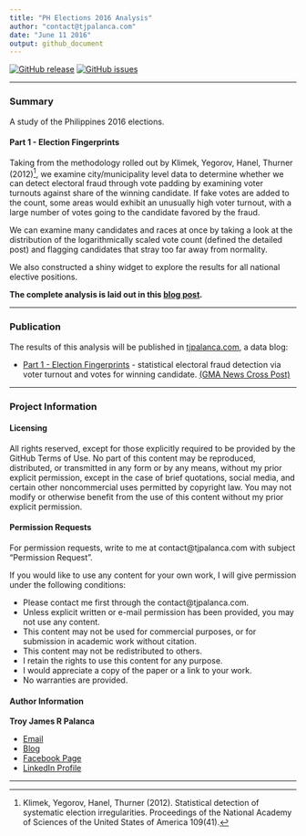 ```yaml
---
title: "PH Elections 2016 Analysis"
author: "contact@tjpalanca.com"
date: "June 11 2016"
output: github_document
---
```


[![GitHub release](https://img.shields.io/github/release/tjpalanca/ph-elections-2016-analysis.svg?maxAge=2592000)](https://github.com/tjpalanca/fast-food-wars/) [![GitHub issues](https://img.shields.io/github/issues/tjpalanca/ph-elections-2016-analysis.svg?maxAge=2592000)](https://github.com/tjpalanca/fast-food-wars/issues)

---

### Summary
 
A study of the Philippines 2016 elections.

#### Part 1 - Election Fingerprints

Taking from the methodology rolled out by Klimek, Yegorov, Hanel, Thurner (2012)[^1], we examine city/municipality level data to determine whether we can detect electoral fraud through vote padding by examining voter turnouts against share of the winning candidate. If fake votes are added to the count, some areas would exhibit an unusually high voter turnout, with a large number of votes going to the candidate favored by the fraud.

We can examine many candidates and races at once by taking a look at the distribution of the logarithmically scaled vote count (defined the detailed post) and flagging candidates that stray too far away from normality.

We also constructed a shiny widget to explore the results for all national elective positions.

**The complete analysis is laid out in this [blog post](http://tjpalanca.com/2016/05/on-elections-part-1.html).**

---

### Publication

The results of this analysis will be published in [tjpalanca.com](http://www.tjpalanca.com), a data blog:

* [Part 1 - Election Fingerprints](http://tjpalanca.com/2016/05/on-elections-part-1.html) - statistical electoral fraud detection via voter turnout and votes for winning candidate. [(GMA News Cross Post)](http://www.gmanetwork.com/news/story/568132/scitech/science/on-the-elections-part-1-election-fingerprints?utm_source=GMANews&utm_medium=Facebook&utm_campaign=GMANewsFacebook)

---

### Project Information

#### Licensing

All rights reserved, except for those explicitly required to be provided by the GitHub Terms of Use. No part of this content may be reproduced, distributed, or transmitted in any form or by any means, without my prior explicit permission, except in the case of brief quotations, social media, and certain other noncommercial uses permitted by copyright law. You may not modify or otherwise benefit from the use of this content without my prior explicit permission.

#### Permission Requests

For permission requests, write to me at contact@tjpalanca.com with subject "Permission Request".

If you would like to use any content for your own work, I will give permission under the following conditions:

* Please contact me first through the contact@tjpalanca.com.
* Unless explicit written or e-mail permission has been provided, you may not use any content.
* This content may not be used for commercial purposes, or for submission in academic work without citation.
* This content may not be redistributed to others.
* I retain the rights to use this content for any purpose.
* I would appreciate a copy of the paper or a link to your work.
* No warranties are provided.

#### Author Information

**Troy James R Palanca**  

* [Email](contact@tjpalanca.com)
* [Blog](http://www.tjpalanca.com)
* [Facebook Page](http://www.facebook.com/tjpalanca.blog)
* [LinkedIn Profile](http://ph.linkedin.com/in/tjpalanca)

---

[^1]: Klimek, Yegorov, Hanel, Thurner (2012). Statistical detection of systematic election irregularities. Proceedings of the National Academy of Sciences of the United States of America 109(41).
